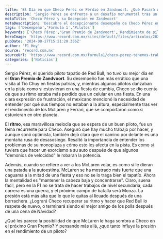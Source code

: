 ```yaml
---
title: 'El Día en que Checo Pérez se Perdió en Zandvoort: ¿Qué Pasará Ahora?'
description: 'Sergio Pérez se enfrenta a un desafío monumental tras un decepcionante Gran Premio de Zandvoort. ¿Podrá recuperar su ritmo y hacer que Red Bull lo respete de nuevo?'
metaTitle: 'Checo Pérez y su Decepción en Zandvoort'
metaDescription: 'Descubre el decepcionante desempeño de Checo Pérez en el Gran Premio de Zandvoort y lo que podría deparar el futuro para el piloto tapatío.'
tags: ['Desempeño','Fórmula 1','Pilotos']
keywords: ['Checo Pérez','Gran Premio de Zandvoort','Rendimiento de pilotos','Red Bull','Fórmula 1']
heroImage: 'https://www.record.com.mx/sites/default/files/articulos/2024/08/26/perez.jpg'
pubDate: '2024-08-27T15:21:20.356Z'
author: 'F1 Hoy'
source: 'record.com.mx'
sourceUrl: 'https://www.record.com.mx/formula1/checo-perez-tenemos-trabajo-por-hacer-para-entender-donde-se-ha-ido-el-ritmo'
categories: ['Noticias']
---
```

Sergio Pérez, el querido piloto tapatío de Red Bull, no tuvo su mejor día en el **Gran Premio de Zandvoort**. Su desempeño fue más errático que una visita al Tío Chuy en fiestas patrias, y, mientras algunos pilotos danzaban en la pista como si estuvieran en una fiesta de cumbia, Checo se dio cuenta de que su ritmo estaba más perdido que un celular en una fiesta. En una clara expresión de frustración, el mexicano mencionó la necesidad de entender por qué sus tiempos no estaban a la altura, especialmente tras ver el rendimiento de los McLaren y Ferrari, que se comportaron como si estuvieran en otro planeta.

El **ritmo**, esa maravillosa melodía que se espera de un buen piloto, fue un tema recurrente para Checo. Aseguró que hay mucho trabajo por hacer, y aunque sonó optimista, también dejó claro que el camino por delante es una montaña rusa de desasosiego. Resaltó la importancia de entender los problemas de su monoplaza y cómo esto les afecta en la pista. Es como si tuviera que hacer un exorcismo a su auto después de que algunos "demonios de velocidad" le robaran la potencia. 

Además, cuando se refiere a ver a los McLaren volar, es como si le dieran una patada a la autoestima. McLaren se ha mostrado más fuerte que una caguama a la mitad de una fiesta y eso no se lo traga bien el tapatío. Ahora la mentalidad es "mantener la cabeza baja y concentrarse". Claro, suena fácil, pero en la F1 no se trata de hacer trabajos de nivel secundaria; cada carrera es una guerra, y el próximo campo de batalla será Monza. La presión está más alta que lo que le quitas al licuado después de una borrachera. ¿Logrará Checo recuperar su ritmo y hacer que Red Bull lo respete de nuevo, o terminará siendo el mejor amigo de los polls después de una cena de Navidad?

¿Qué les parece la posibilidad de que McLaren le haga sombra a Checo en el próximo Gran Premio? Y pensando más allá, ¿qué tanto influye la presión en el rendimiento de un piloto?


